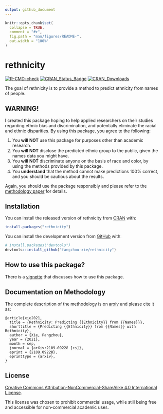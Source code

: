 ```yaml
---
output: github_document
---
```


<!-- README.md is generated from README.Rmd. Please edit that file -->

```r
knitr::opts_chunk$set(
  collapse = TRUE,
  comment = "#>",
  fig.path = "man/figures/README-",
  out.width = "100%"
)
```

<!-- # ```{r, echo = FALSE, results = "hide", message = FALSE} -->
<!-- # suppressMessages(library(badger)) -->
<!-- # ``` -->

# rethnicity

<!-- badges: start -->
<!-- # ```{r, echo = FALSE, results = "asis"} -->
<!-- # cat( -->
<!-- #   badge_cran_release("rethnicity", "green"), -->
<!-- #   badge_cran_download("rethnicity", "grand-total", "green"), -->
<!-- #   badge_cran_checks("rethnicity"), -->
<!-- #   badge_last_commit("fangzhou-xie/rethnicity") -->
<!-- # ) -->
<!-- # ``` -->
[![R-CMD-check](https://github.com/fangzhou-xie/rethnicity/workflows/R-CMD-check/badge.svg)](https://github.com/fangzhou-xie/rethnicity/actions)
[![CRAN_Status_Badge](http://www.r-pkg.org/badges/version/rethnicity)](https://CRAN.R-project.org/package=rethnicity)
[![CRAN_Downloads](http://cranlogs.r-pkg.org/badges/grand-total/rethnicity)](https://CRAN.R-project.org/package=rethnicity)
<!-- [![License: MIT](https://img.shields.io/badge/License-MIT-yellow.svg)](https://opensource.org/licenses/MIT) -->
<!-- badges: end -->

The goal of rethnicity is to provide a method to predict ethnicity from names of people.

## WARNING!

I created this package hoping to help applied researchers on their studies regarding ethnic bias and discrimination,
and potentially eliminate the racial and ethnic disparities. By using this package, you agree to the following:

1. You **will NOT** use this package for purposes other than academic research.
2. You **will NOT** disclose the predicted ethnic group to the public, given the names data you might have.
3. You **will NOT** discriminate anyone on the basis of race and color, by using the methods provided by this package.
4. You **understand** that the method cannot make predictions 100% correct, and you should be cautious about the results.
<!-- 4. You **agree** to advocate racial equality. -->

Again, you should use the package responsibly and please refer to the [methodology paper](#documentation-on-methodology) for details.

## Installation

You can install the released version of rethnicity from [CRAN](https://CRAN.R-project.org) with:

``` r
install.packages("rethnicity")
```

You can install the development version from [GitHub](https://github.com/) with:

``` r
# install.packages("devtools")
devtools::install_github("fangzhou-xie/rethnicity")
```

## How to use this package?

There is a [vignette](https://fangzhou-xie.github.io/rethnicity/articles/introduction.html) that discusses
how to use this package.

## Documentation on Methodology

The complete description of the methodology is on [arxiv](https://arxiv.org/abs/2109.09228) and please cite it as:

```
@article{xie2021,
  title = {Rethnicity: Predicting {{Ethnicity}} from {{Names}}},
  shorttitle = {Predicting {{Ethnicity}} from {{Names}} with Rethnicity},
  author = {Xie, Fangzhou},
  year = {2021},
  month = sep,
  journal = {arXiv:2109.09228 [cs]},
  eprint = {2109.09228},
  eprinttype = {arxiv},
}
```

## License

[Creative Commons Attribution-NonCommercial-ShareAlike 4.0 International License](https://creativecommons.org/licenses/by-nc-sa/4.0/).

This license was chosen to prohibit commercial usage, while still being free and accessible for non-commercial academic uses.
